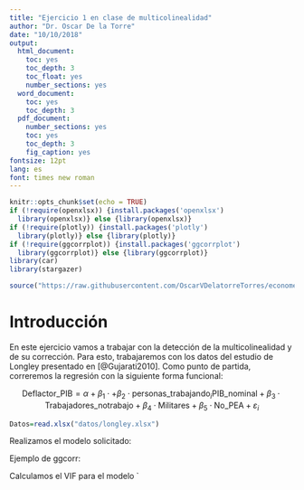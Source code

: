 ```yaml
---
title: "Ejercicio 1 en clase de multicolinealidad"
author: "Dr. Oscar De la Torre"
date: "10/10/2018"
output: 
  html_document:
    toc: yes
    toc_depth: 3
    toc_float: yes
    number_sections: yes
  word_document:
    toc: yes
    toc_depth: 3
  pdf_document:
    number_sections: yes    
    toc: yes
    toc_depth: 3
    fig_caption: yes
fontsize: 12pt
lang: es
font: times new roman 
---
```


```r
knitr::opts_chunk$set(echo = TRUE)
if (!require(openxlsx)) {install.packages('openxlsx')
  library(openxlsx)} else {library(openxlsx)}
if (!require(plotly)) {install.packages('plotly')
  library(plotly)} else {library(plotly)}
if (!require(ggcorrplot)) {install.packages('ggcorrplot')
  library(ggcorrplot)} else {library(ggcorrplot)}
library(car)
library(stargazer)
```

```r
source("https://raw.githubusercontent.com/OscarVDelatorreTorres/econometricsFunctions/main/intormationCriteria.R")

```

# Introducción

En este ejercicio vamos a trabajar con la detección de la multicolinealidad y de su corrección. Para esto, trabajaremos con los datos del estudio de Longley presentado en [@Gujarati2010]. Como punto de partida, correremos la regresión con la siguiente forma funcional:

$$\text{Deflactor_PIB}=\alpha+\beta_1\cdot +\beta_2\cdot\text{personas_trabajando}_{i} \text{PIB_nominal}+\beta_3\cdot \text{Trabajadores_notrabajo}+\beta_4\cdot \text{Militares}+\beta_5\cdot \text{No_PEA}+\varepsilon_i$$

```r
Datos=read.xlsx("datos/longley.xlsx")

```

Realizamos el modelo solicitado:


Ejemplo de ggcorr:

Calculamos el VIF para el modelo
`

